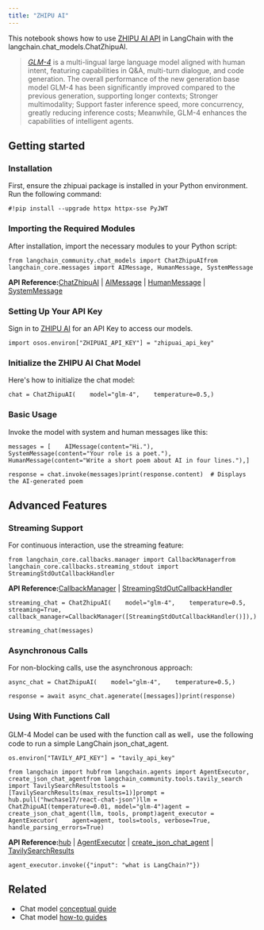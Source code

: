 ```yaml
---
title: "ZHIPU AI"
---
```


This notebook shows how to use [ZHIPU AI API](https://open.bigmodel.cn/dev/api) in LangChain with the langchain.chat\_models.ChatZhipuAI.

> [*GLM-4*](https://open.bigmodel.cn/) is a multi-lingual large language model aligned with human intent, featuring capabilities in Q\&A, multi-turn dialogue, and code generation. The overall performance of the new generation base model GLM-4 has been significantly improved compared to the previous generation, supporting longer contexts; Stronger multimodality; Support faster inference speed, more concurrency, greatly reducing inference costs; Meanwhile, GLM-4 enhances the capabilities of intelligent agents.

## Getting started

### Installation

First, ensure the zhipuai package is installed in your Python environment. Run the following command:

```
#!pip install --upgrade httpx httpx-sse PyJWT
```

### Importing the Required Modules

After installation, import the necessary modules to your Python script:

```
from langchain_community.chat_models import ChatZhipuAIfrom langchain_core.messages import AIMessage, HumanMessage, SystemMessage
```

**API Reference:**[ChatZhipuAI](https://python.langchain.com/api_reference/community/chat_models/langchain_community.chat_models.zhipuai.ChatZhipuAI.html) | [AIMessage](https://python.langchain.com/api_reference/core/messages/langchain_core.messages.ai.AIMessage.html) | [HumanMessage](https://python.langchain.com/api_reference/core/messages/langchain_core.messages.human.HumanMessage.html) | [SystemMessage](https://python.langchain.com/api_reference/core/messages/langchain_core.messages.system.SystemMessage.html)

### Setting Up Your API Key

Sign in to [ZHIPU AI](https://open.bigmodel.cn/login?redirect=%2Fusercenter%2Fapikeys) for an API Key to access our models.

```
import osos.environ["ZHIPUAI_API_KEY"] = "zhipuai_api_key"
```

### Initialize the ZHIPU AI Chat Model

Here's how to initialize the chat model:

```
chat = ChatZhipuAI(    model="glm-4",    temperature=0.5,)
```

### Basic Usage

Invoke the model with system and human messages like this:

```
messages = [    AIMessage(content="Hi."),    SystemMessage(content="Your role is a poet."),    HumanMessage(content="Write a short poem about AI in four lines."),]
```

```
response = chat.invoke(messages)print(response.content)  # Displays the AI-generated poem
```

## Advanced Features

### Streaming Support

For continuous interaction, use the streaming feature:

```
from langchain_core.callbacks.manager import CallbackManagerfrom langchain_core.callbacks.streaming_stdout import StreamingStdOutCallbackHandler
```

**API Reference:**[CallbackManager](https://python.langchain.com/api_reference/core/callbacks/langchain_core.callbacks.manager.CallbackManager.html) | [StreamingStdOutCallbackHandler](https://python.langchain.com/api_reference/core/callbacks/langchain_core.callbacks.streaming_stdout.StreamingStdOutCallbackHandler.html)

```
streaming_chat = ChatZhipuAI(    model="glm-4",    temperature=0.5,    streaming=True,    callback_manager=CallbackManager([StreamingStdOutCallbackHandler()]),)
```

```
streaming_chat(messages)
```

### Asynchronous Calls

For non-blocking calls, use the asynchronous approach:

```
async_chat = ChatZhipuAI(    model="glm-4",    temperature=0.5,)
```

```
response = await async_chat.agenerate([messages])print(response)
```

### Using With Functions Call

GLM-4 Model can be used with the function call as well，use the following code to run a simple LangChain json\_chat\_agent.

```
os.environ["TAVILY_API_KEY"] = "tavily_api_key"
```

```
from langchain import hubfrom langchain.agents import AgentExecutor, create_json_chat_agentfrom langchain_community.tools.tavily_search import TavilySearchResultstools = [TavilySearchResults(max_results=1)]prompt = hub.pull("hwchase17/react-chat-json")llm = ChatZhipuAI(temperature=0.01, model="glm-4")agent = create_json_chat_agent(llm, tools, prompt)agent_executor = AgentExecutor(    agent=agent, tools=tools, verbose=True, handle_parsing_errors=True)
```

**API Reference:**[hub](https://python.langchain.com/api_reference/langchain/hub/langchain.hub.hub.html) | [AgentExecutor](https://python.langchain.com/api_reference/langchain/agents/langchain.agents.agent.AgentExecutor.html) | [create\_json\_chat\_agent](https://python.langchain.com/api_reference/langchain/agents/langchain.agents.json_chat.base.create_json_chat_agent.html) | [TavilySearchResults](https://python.langchain.com/api_reference/community/tools/langchain_community.tools.tavily_search.tool.TavilySearchResults.html)

```
agent_executor.invoke({"input": "what is LangChain?"})
```

## Related

* Chat model [conceptual guide](/oss/concepts/chat_models)
* Chat model [how-to guides](/oss/how_to/#chat-models)
